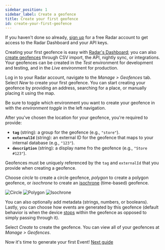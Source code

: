 ```yaml
---
sidebar_position: 1
sidebar_label: Create a geofence
title: Create your first geofence
id: create-your-first-geofence
---
```


If you haven't done so already, [sign up](https://radar.com/signup) for a free Radar account to get access to the Radar Dashboard and your API keys.

Creating your first geofence is easy with [Radar's Dashboard](https://radar.com/dashboard); you can also [create geofences](/geofences#create-geofences) through CSV import, the API, nightly sync, or integrations. Your geofences can be created in the *Test* environment for development and testing, and in the *Live* environment for production.

Log in to your Radar account, navigate to the *Manage > Geofences* tab. Select *New* to create your first geofence. You can start creating your geofence by providing an address, searching for a place, or manually placing it using the map.

<Alert alertType="info">
  Be sure to toggle which environment you want to create your geofence in with the <i>environment toggle</i> in the left navigation.
</Alert>

After you've chosen the location for your geofence, you're required to provide:
- **`tag`** (string): a group for the geofence (e.g., `"store"`).
- **`externalId`** (string): an external ID for the geofence that maps to your internal database (e.g., `"123"`).
- **`description`** (string): a display name fro the geofence (e.g., `"Store #123"`).

<Alert alertType="info">
  Geofences must be uniquely referenced by the <code>tag</code> and <code>externalId</code> that you provide when creating a geofence.
</Alert>

Choose *circle* to create a circle geofence, *polygon* to create a polygon geofence, or *isochrone* to create an [isochrone](https://en.wikipedia.org/wiki/Isochrone_map) (time-based) geofence.

![Circle](/img/quickstarts/circle.png) ![Polygon](/img/quickstarts/polygon.png) ![Isochrone](/img/quickstarts/isochrone.png)

You can also optionally add metadata (strings, numbers, or booleans). Lastly, you can choose how events are generated by this geofence (default behavior is when the device [stops](/geofences#stop-detection) within the geofence as opposed to simply passing through it).

Select *Create* to create the geofence. You can view all of your geofences at *Manage > Geofences*.

Now it's time to generate your first Event! [Next guide](/quickstarts/generate-your-first-event)
